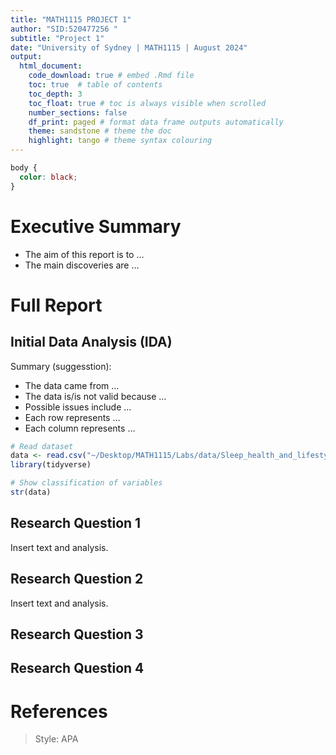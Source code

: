 ```yaml
---
title: "MATH1115 PROJECT 1"
author: "SID:520477256 "
subtitle: "Project 1"
date: "University of Sydney | MATH1115 | August 2024"
output:
  html_document:
    code_download: true # embed .Rmd file
    toc: true  # table of contents
    toc_depth: 3
    toc_float: true # toc is always visible when scrolled
    number_sections: false 
    df_print: paged # format data frame outputs automatically
    theme: sandstone # theme the doc
    highlight: tango # theme syntax colouring
---
```


```css
body {
  color: black;
}
```

# Executive Summary
- The aim of this report is to ...
- The main discoveries are ...

# Full Report

## Initial Data Analysis (IDA)


Summary (suggesstion):

- The data came from ...
- The data is/is not valid because ...
- Possible issues include ...
- Each row represents ...
- Each column represents ...

```r
# Read dataset
data <- read.csv("~/Desktop/MATH1115/Labs/data/Sleep_health_and_lifestyle_dataset.csv")
library(tidyverse)
```

```r
# Show classification of variables
str(data)
```


## Research Question 1

Insert text and analysis. 




## Research Question 2

Insert text and analysis. 

## Research Question 3

## Research Question 4

# References

> Style: APA 

